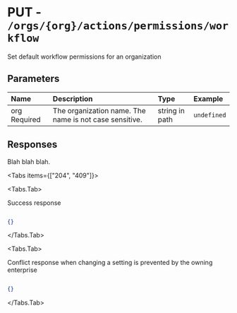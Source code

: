 
# PUT - `/orgs/{org}/actions/permissions/workflow`

Set default workflow permissions for an organization

## Parameters

| Name | Description | Type | Example |
| :---- | :---- | :---- | :---- |
| org <span class="bg-blue-100 text-blue-800 text-xs font-medium me-2 px-2.5 py-0.5 rounded dark:bg-blue-900 dark:text-blue-300">Required</span> | The organization name. The name is not case sensitive. | string in path | `undefined` |

## Responses

Blah blah blah.

<Tabs items={["204", "409"]}>

<Tabs.Tab>

Success response

```json

{}

```

</Tabs.Tab>

<Tabs.Tab>

Conflict response when changing a setting is prevented by the owning enterprise

```json

{}

```

</Tabs.Tab>

</Tabs>